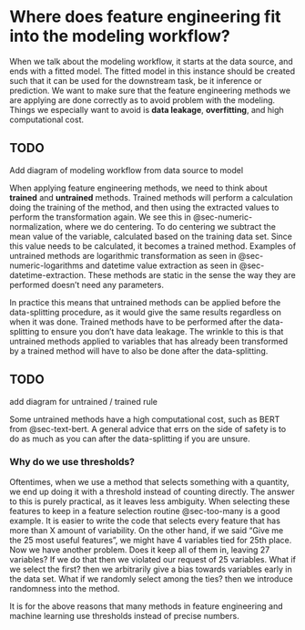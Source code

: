# Where does feature engineering fit into the modeling workflow? {#sec-modeling .unnumbered}

When we talk about the modeling workflow, it starts at the data source, and ends with a fitted model. The fitted model in this instance should be created such that it can be used for the downstream task, be it inference or prediction. We want to make sure that the feature engineering methods we are applying are done correctly as to avoid problem with the modeling. Things we especially want to avoid is **data leakage**, **overfitting**, and high computational cost.

::: {.callout-caution}
# TODO

Add diagram of modeling workflow from data source to model
:::

When applying feature engineering methods, we need to think about **trained** and **untrained** methods. Trained methods will perform a calculation doing the training of the method, and then using the extracted values to perform the transformation again. We see this in @sec-numeric-normalization, where we do centering. To do centering we subtract the mean value of the variable, calculated based on the training data set. Since this value needs to be calculated, it becomes a trained method. Examples of untrained methods are logarithmic transformation as seen in @sec-numeric-logarithms and datetime value extraction as seen in @sec-datetime-extraction. These methods are static in the sense the way they are performed doesn't need any parameters.

In practice this means that untrained methods can be applied before the data-splitting procedure, as it would give the same results regardless on when it was done. Trained methods have to be performed after the data-splitting to ensure you don't have data leakage. The wrinkle to this is that untrained methods applied to variables that has already been transformed by a trained method will have to also be done after the data-splitting.

::: {.callout-caution}
# TODO

add diagram for untrained / trained rule
:::

Some untrained methods have a high computational cost, such as BERT from @sec-text-bert. A general advice that errs on the side of safety is to do as much as you can after the data-splitting if you are unsure.

### Why do we use thresholds?

Oftentimes, when we use a method that selects something with a quantity, we end up doing it with a threshold instead of counting directly. The answer to this is purely practical, as it leaves less ambiguity. When selecting these features to keep in a feature selection routine @sec-too-many is a good example. It is easier to write the code that selects every feature that has more than X amount of variability. On the other hand, if we said "Give me the 25 most useful features", we might have 4 variables tied for 25th place. Now we have another problem. Does it keep all of them in, leaving 27 variables? If we do that then we violated our request of 25 variables. What if we select the first? then we arbitrarily give a bias towards variables early in the data set. What if we randomly select among the ties? then we introduce randomness into the method.

It is for the above reasons that many methods in feature engineering and machine learning use thresholds instead of precise numbers.